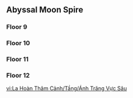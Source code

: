 ==Abyssal Moon Spire==
{{Main|Spiral Abyss/Floors/2024-09-16|Spiral Abyss/Floors/2025-03-16}}
===Floor 9===
{{Transclude|Spiral Abyss/Floors/2024-09-16|Floor 9}}
===Floor 10===
{{Transclude|Spiral Abyss/Floors/2024-09-16|Floor 10}}
===Floor 11===
{{Transclude|Spiral Abyss/Floors/2025-03-16|Floor 11}}
===Floor 12===
{{Transclude|Spiral Abyss/Floors/2025-03-16|Floor 12}}
<noinclude>
[[Category:Spiral Abyss Floors| ]]

[[vi:La Hoàn Thâm Cảnh/Tầng/Ánh Trăng Vực Sâu]]
</noinclude>